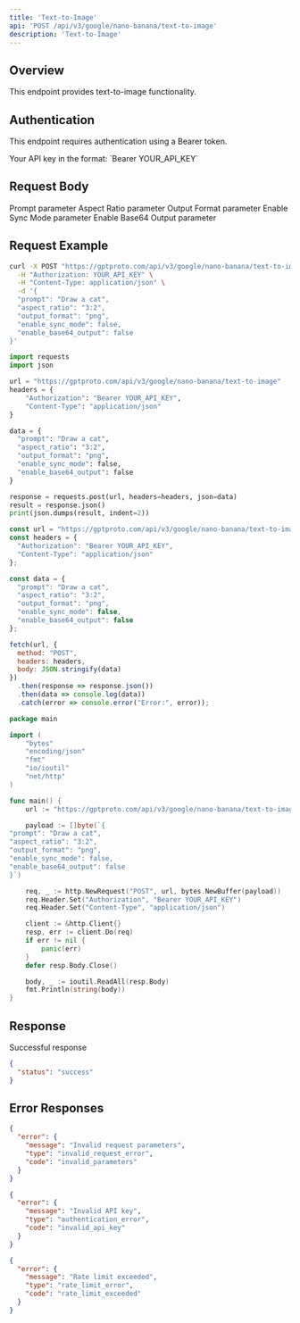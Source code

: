 ```yaml
---
title: 'Text-to-Image'
api: 'POST /api/v3/google/nano-banana/text-to-image'
description: 'Text-to-Image'
---
```


## Overview

This endpoint provides text-to-image functionality.

## Authentication

This endpoint requires authentication using a Bearer token.

<ParamField header="Authorization" type="string" required>
  Your API key in the format: `Bearer YOUR_API_KEY`
</ParamField>

## Request Body

<ParamField body="prompt" type="string" required>
  Prompt parameter
</ParamField>

<ParamField body="aspect_ratio" type="string" >
  Aspect Ratio parameter
</ParamField>

<ParamField body="output_format" type="string" >
  Output Format parameter
</ParamField>

<ParamField body="enable_sync_mode" type="boolean" >
  Enable Sync Mode parameter
</ParamField>

<ParamField body="enable_base64_output" type="boolean" >
  Enable Base64 Output parameter
</ParamField>

## Request Example

<CodeGroup>

```bash cURL
curl -X POST "https://gptproto.com/api/v3/google/nano-banana/text-to-image" \
  -H "Authorization: YOUR_API_KEY" \
  -H "Content-Type: application/json" \
  -d '{
  "prompt": "Draw a cat",
  "aspect_ratio": "3:2",
  "output_format": "png",
  "enable_sync_mode": false,
  "enable_base64_output": false
}'
```

```python Python
import requests
import json

url = "https://gptproto.com/api/v3/google/nano-banana/text-to-image"
headers = {
    "Authorization": "Bearer YOUR_API_KEY",
    "Content-Type": "application/json"
}

data = {
  "prompt": "Draw a cat",
  "aspect_ratio": "3:2",
  "output_format": "png",
  "enable_sync_mode": false,
  "enable_base64_output": false
}

response = requests.post(url, headers=headers, json=data)
result = response.json()
print(json.dumps(result, indent=2))
```

```javascript JavaScript
const url = "https://gptproto.com/api/v3/google/nano-banana/text-to-image";
const headers = {
  "Authorization": "Bearer YOUR_API_KEY",
  "Content-Type": "application/json"
};

const data = {
  "prompt": "Draw a cat",
  "aspect_ratio": "3:2",
  "output_format": "png",
  "enable_sync_mode": false,
  "enable_base64_output": false
};

fetch(url, {
  method: "POST",
  headers: headers,
  body: JSON.stringify(data)
})
  .then(response => response.json())
  .then(data => console.log(data))
  .catch(error => console.error("Error:", error));
```

```go Go
package main

import (
    "bytes"
    "encoding/json"
    "fmt"
    "io/ioutil"
    "net/http"
)

func main() {
    url := "https://gptproto.com/api/v3/google/nano-banana/text-to-image"

    payload := []byte(`{
"prompt": "Draw a cat",
"aspect_ratio": "3:2",
"output_format": "png",
"enable_sync_mode": false,
"enable_base64_output": false
}`)

    req, _ := http.NewRequest("POST", url, bytes.NewBuffer(payload))
    req.Header.Set("Authorization", "Bearer YOUR_API_KEY")
    req.Header.Set("Content-Type", "application/json")

    client := &http.Client{}
    resp, err := client.Do(req)
    if err != nil {
        panic(err)
    }
    defer resp.Body.Close()

    body, _ := ioutil.ReadAll(resp.Body)
    fmt.Println(string(body))
}
```

</CodeGroup>

## Response

<ResponseField name="Success" type="200">
  Successful response

```json
{
  "status": "success"
}
```
</ResponseField>

## Error Responses

<ResponseExample>

```json 400 - Bad Request
{
  "error": {
    "message": "Invalid request parameters",
    "type": "invalid_request_error",
    "code": "invalid_parameters"
  }
}
```

```json 401 - Unauthorized
{
  "error": {
    "message": "Invalid API key",
    "type": "authentication_error",
    "code": "invalid_api_key"
  }
}
```

```json 429 - Rate Limit Exceeded
{
  "error": {
    "message": "Rate limit exceeded",
    "type": "rate_limit_error",
    "code": "rate_limit_exceeded"
  }
}
```

</ResponseExample>

